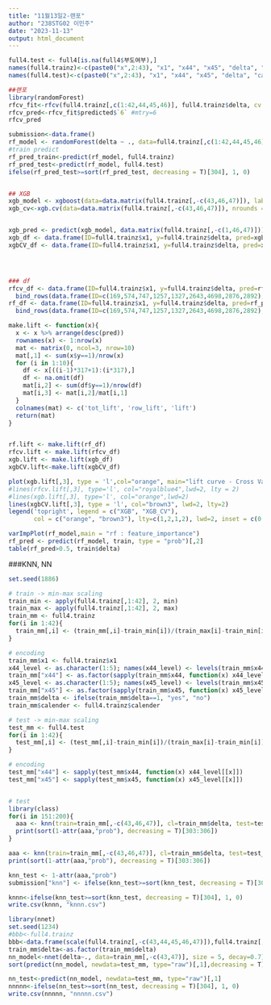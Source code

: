 ```yaml
---
title: "11월13일2-랜포"
author: "238STG02 이민주"
date: "2023-11-13"
output: html_document
---
```



```r
full4.test <- full4[is.na(full4$부도여부),]
names(full4.trainz)<-c(paste0("x",2:43), "x1", "x44", "x45", "delta", "calender")
names(full4.test)<-c(paste0("x",2:43), "x1", "x44", "x45", "delta", "calender")

##랜포
library(randomForest)
rfcv_fit<-rfcv(full4.trainz[,c(1:42,44,45,46)], full4.trainz$delta, cv.fold = 10, mtry = function(p) max(8,floor(sqrt(p))))
rfcv_pred<-rfcv_fit$predicted$`6` #mtry=6
rfcv_pred

submission<-data.frame()
rf_model <- randomForest(delta ~ ., data=full4.trainz[,c(1:42,44,45,46)], mtry = floor(sqrt(40)), ntree = 500, importance = T)
#train predict
rf_pred_train<-predict(rf_model, full4.trainz)
rf_pred_test<-predict(rf_model, full4.test)
ifelse(rf_pred_test>=sort(rf_pred_test, decreasing = T)[304], 1, 0)


## XGB
xgb_model <- xgboost(data=data.matrix(full4.trainz[,-c(43,46,47)]), label=full4.trainz$delta, nrounds = 10)
xgb_cv<-xgb.cv(data=data.matrix(full4.trainz[,-c(43,46,47)]), nrounds = 10, nthread = 2, nfold=10, prediction = T,label = full4.trainz$delta)


xgb_pred <- predict(xgb_model, data.matrix(full4.trainz[,-c(1,46,47)]))
xgb_df <- data.frame(ID=full4.trainz$x1, y=full4.trainz$delta, pred=xgb_pred) %>% bind_rows(data.frame(ID=c(169,574,747,1257,1327,2643,4698,2876,2892), pred=rep(1,9), y=rep(1,9)))
xgbCV_df <- data.frame(ID=full4.trainz$x1, y=full4.trainz$delta, pred=xgb_cv$pred) %>% bind_rows(data.frame(ID=c(169,574,747,1257,1327,2643,4698,2876,2892), pred=rep(1,9), y=rep(1,9)))




### df
rfcv_df <- data.frame(ID=full4.trainz$x1, y=full4.trainz$delta, pred=rfcv_fit$predicted$`6`) %>%
  bind_rows(data.frame(ID=c(169,574,747,1257,1327,2643,4698,2876,2892), pred=rep(1,9), y=rep(1,9)))
rf_df <- data.frame(ID=full4.trainz$x1, y=full4.trainz$delta, pred=rf_pred_train) %>%
  bind_rows(data.frame(ID=c(169,574,747,1257,1327,2643,4698,2876,2892), pred=rep(1,9), y=rep(1,9)))

make.lift <- function(x){
  x <- x %>% arrange(desc(pred))
  rownames(x) <- 1:nrow(x)
  mat <- matrix(0, ncol=3, nrow=10)
  mat[,1] <- sum(x$y==1)/nrow(x)
  for (i in 1:10){
    df <- x[((i-1)*317+1):(i*317),]
    df <- na.omit(df)
    mat[i,2] <- sum(df$y==1)/nrow(df)
    mat[i,3] <- mat[i,2]/mat[i,1]
  }
  colnames(mat) <- c('tot_lift', 'row_lift', 'lift')
  return(mat)
}


rf.lift <- make.lift(rf_df)
rfcv.lift <- make.lift(rfcv_df)
xgb.lift <- make.lift(xgb_df)
xgbCV.lift<-make.lift(xgbCV_df)

plot(xgb.lift[,3], type = 'l',col="orange", main="lift curve - Cross Validation", ylab="", ylim=c(0,10), lwd=2)
#lines(rfcv.lift[,3], type='l', col="royalblue4",lwd=2, lty = 2)
#lines(xgb.lift[,3], type='l', col="orange",lwd=2)
lines(xgbCV.lift[,3], type = 'l', col="brown3", lwd=2, lty=2)
legend('topright', legend = c("XGB", "XGB_CV"), 
       col = c("orange", "brown3"), lty=c(1,2,1,2), lwd=2, inset = c(0.02, 0.04))
```


```r
varImpPlot(rf_model,main = "rf : feature_importance")
rf_pred <- predict(rf_model, train, type = "prob")[,2]
table(rf_pred>0.5, train$delta)
```


###KNN, NN

```r
set.seed(1886)

# train -> min-max scaling
train_min <- apply(full4.trainz[,1:42], 2, min)
train_max <- apply(full4.trainz[,1:42], 2, max)
train_mm <- full4.trainz
for(i in 1:42){
  train_mm[,i] <- (train_mm[,i]-train_min[i])/(train_max[i]-train_min[i])
}

# encoding
train_mm$x1 <- full4.trainz$x1
x44_level <- as.character(1:5); names(x44_level) <- levels(train_mm$x44)
train_mm["x44"] <- as.factor(sapply(train_mm$x44, function(x) x44_level[[x]]))
x45_level <- as.character(1:5); names(x45_level) <- levels(train_mm$x45)
train_mm["x45"] <- as.factor(sapply(train_mm$x45, function(x) x45_level[[x]]))
train_mm$delta <- ifelse(train_mm$delta==1, "yes", "no")
train_mm$calender <- full4.trainz$calender

# test -> min-max scaling
test_mm <- full4.test
for(i in 1:42){
  test_mm[,i] <- (test_mm[,i]-train_min[i])/(train_max[i]-train_min[i])
}

# encoding
test_mm["x44"] <- sapply(test_mm$x44, function(x) x44_level[[x]])
test_mm["x45"] <- sapply(test_mm$x45, function(x) x45_level[[x]])


# test 
library(class)
for(i in 151:200){
  aaa <- knn(train=train_mm[,-c(43,46,47)], cl=train_mm$delta, test=test_mm[,-c(43,46,47)], k=i, prob=TRUE)
  print(sort(1-attr(aaa,"prob"), decreasing = T)[303:306])
}

aaa <- knn(train=train_mm[,-c(43,46,47)], cl=train_mm$delta, test=test_mm[,-c(43,46,47)], k=169, prob=TRUE)
print(sort(1-attr(aaa,"prob"), decreasing = T)[303:306])

knn_test <- 1-attr(aaa,"prob")
submission["knn"] <- ifelse(knn_test>=sort(knn_test, decreasing = T)[304], 1, 0)

knnn<-ifelse(knn_test>=sort(knn_test, decreasing = T)[304], 1, 0)
write.csv(knnn, "knnn.csv")
```



```r
library(nnet)
set.seed(1234)
#bbb<-full4.trainz
bbb<-data.frame(scale(full4.trainz[,-c(43,44,45,46,47)]),full4.trainz[,44:46])
train_mm$delta<-as.factor(train_mm$delta)
nn_model<-nnet(delta~., data=train_mm[,-c(43,47)], size = 5, decay=0.7)
sort(predict(nn_model, newdata=test_mm, type="raw")[,1],decreasing = T)[303:305]

nn_test<-predict(nn_model, newdata=test_mm, type="raw")[,1]
nnnnn<-ifelse(nn_test>=sort(nn_test, decreasing = T)[304], 1, 0)
write.csv(nnnnn, "nnnnn.csv")
```


